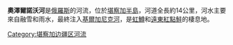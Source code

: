 '''奧澤爾諾沃河'''是[[俄羅斯|俄羅斯]]的河流，位於[[堪察加半島|堪察加半島]]，河道全長約14公里，河水主要來自融雪和雨水，最終注入[[基爾加尼克河|基爾加尼克河]]，是[[虹鱒|虹鱒]]和[[遠東紅點鮭|遠東紅點鮭]]的棲息地。

{{Russia-geo-stub}}

[[Category:堪察加边疆区河流|Category:堪察加边疆区河流]]